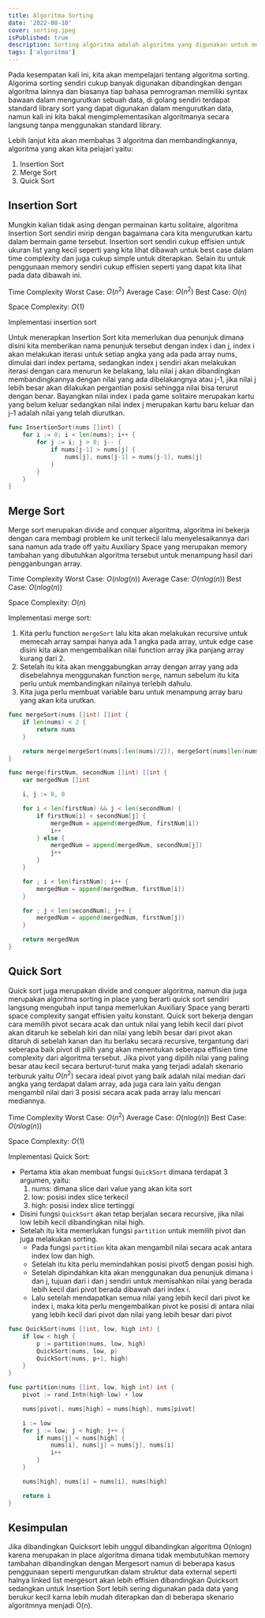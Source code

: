 ```yaml
---
title: Algoritma Sorting
date: '2022-08-10'
cover: sorting.jpeg
isPublished: true
description: Sorting algoritma adalah algoritma yang digunakan untuk mengurutkan kumpulan data contohnya array.
tags: ['algoritma']
---
```


Pada kesempatan kali ini, kita akan mempelajari tentang algoritma sorting. Algorima sorting sendiri cukup banyak digunakan dibandingkan
dengan algoritma lainnya dan biasanya tiap bahasa pemrograman memiliki syntax bawaan dalam mengurutkan sebuah data,
di golang sendiri terdapat standard library sort yang dapat digunakan dalam mengurutkan data,
namun kali ini kita bakal mengimplementasikan algoritmanya secara langsung tanpa menggunakan standard library.

Lebih lanjut kita akan membahas 3 algoritma dan membandingkannya, algoritma yang akan kita pelajari yaitu:

1. Insertion Sort
2. Merge Sort
3. Quick Sort

## Insertion Sort

Mungkin kalian tidak asing dengan permainan kartu solitaire, algoritma Insertion Sort sendiri mirip dengan bagaimana cara kita
mengurutkan kartu dalam bermain game tersebut.
Insertion sort sendiri cukup effisien untuk ukuran list yang kecil seperti yang kita lihat dibawah untuk best case dalam time complexity
dan juga cukup simple untuk diterapkan. Selain itu untuk penggunaan memory sendiri cukup effisien seperti yang dapat kita lihat
pada data dibawah ini.

Time Complexity
Worst Case: $O(n^2)$
Average Case: $O(n^2)$
Best Case: $O(n)$

Space Complexity: $O(1)$

Implementasi insertion sort

Untuk menerapkan Insertion Sort kita memerlukan dua penunjuk dimana disini kita memberikan nama penunjuk tersebut dengan
index i dan j, index i akan melakukan iterasi untuk setiap angka yang ada pada array nums, dimulai dari index pertama,
sedangkan index j sendiri akan melakukan iterasi dengan cara menurun ke belakang, lalu nilai j akan dibandingkan membandingkannya
dengan nilai yang ada dibelakangnya atau j-1, jika nilai j lebih besar akan dilakukan pergantian posisi sehingga nilai bisa terurut dengan benar.
Bayangkan nilai index i pada game solitaire merupakan kartu yang belum keluar sedangkan nilai index j merupakan kartu baru keluar
dan j-1 adalah nilai yang telah diurutkan.

```go showlinenumbers theme=orange
func InsertionSort(nums []int) {
	for i := 0; i < len(nums); i++ {
		for j := i; j > 0; j-- {
			if nums[j-1] > nums[j] {
				nums[j], nums[j-1] = nums[j-1], nums[j]
			}
		}
	}
}
```

## Merge Sort

Merge sort merupakan divide and conquer algoritma, algoritma ini bekerja dengan cara membagi problem ke unit terkecil
lalu menyelesaikannya dari sana namun ada trade off yaitu Auxiliary Space yang merupakan memory tambahan yang dibutuhkan
algoritma tersebut untuk menampung hasil dari pengganbungan array.

Time Complexity
Worst Case: $O(n log(n))$
Average Case: $O(n log(n))$
Best Case: $O(n log(n))$

Space Complexity: $O(n)$

Implementasi merge sort:

1. Kita perlu function `mergeSort` lalu kita akan melakukan recursive untuk memecah array sampai hanya ada 1 angka pada array,
   untuk edge case disini kita akan mengembalikan nilai function array jika panjang array kurang dari 2.
2. Setelah itu kita akan menggabungkan array dengan array yang ada disebelahnya menggunakan function `merge`, namun sebelum itu
   kita perlu untuk membandingkan nilainya terlebih dahulu.
3. Kita juga perlu membuat variable baru untuk menampung array baru yang akan kita urutkan.

```go showlinenumbers theme=orange
func mergeSort(nums []int) []int {
	if len(nums) < 2 {
		return nums
	}

	return merge(mergeSort(nums[:len(nums)/2]), mergeSort(nums[len(nums)/2:]))
}

func merge(firstNum, secondNum []int) []int {
	var mergedNum []int

	i, j := 0, 0

	for i < len(firstNum) && j < len(secondNum) {
		if firstNum[i] < secondNum[j] {
			mergedNum = append(mergedNum, firstNum[i])
			i++
		} else {
			mergedNum = append(mergedNum, secondNum[j])
			j++
		}
	}

	for ; i < len(firstNum); i++ {
		mergedNum = append(mergedNum, firstNum[i])
	}

	for ; j < len(secondNum); j++ {
		mergedNum = append(mergedNum, firstNum[j])
	}

	return mergedNum
}
```

## Quick Sort

Quick sort juga merupakan divide and conquer algoritma, namun dia juga merupakan algoritma sorting in place yang berarti quick sort
sendiri langsung mengubah input tanpa memerlukan Auxiliary Space yang berarti space complexity sangat effisien yaitu konstant.
Quick sort bekerja dengan cara memilih pivot secara acak dan untuk nilai yang lebih kecil dari pivot akan ditaruh ke sebelah kiri dan
nilai yang lebih besar dari pivot akan ditaruh di sebelah kanan dan itu berlaku secara recursive, tergantung dari seberapa baik
pivot di pilih yang akan menentukan seberapa effisien time complexity dari algoritma tersebut. Jika pivot yang dipilih nilai yang paling
besar atau kecil secara berturut-turut maka yang terjadi adalah skenario terburuk yaitu $O(n^2)$ secara ideal pivot yang baik adalah
nilai median dari angka yang terdapat dalam array, ada juga cara lain yaitu dengan mengambil nilai dari 3 posisi secara acak pada array
lalu mencari mediannya.

Time Complexity
Worst Case: $O(n^2)$
Average Case: $O(n log(n))$
Best Case: $O(n log(n))$

Space Complexity: $O(1)$

Implementasi Quick Sort:

-   Pertama ktia akan membuat fungsi `QuickSort` dimana terdapat 3 argumen, yaitu:
    1.  nums: dimana slice dari value yang akan kita sort
    2.  low: posisi index slice terkecil
    3.  high: posisi index slice tertinggi
-   Disini fungsi `QuickSort` akan tetap berjalan secara recursive, jika nilai low lebih kecil dibandingkan nilai high.
-   Setelah itu kita memerlukan fungsi `partition` untuk memilih pivot dan juga melakukan sorting.
    -   Pada fungsi `partition` kita akan mengambil nilai secara acak antara index low dan high.
    -   Setelah itu kita perlu memindahkan posisi pivot5 dengan posisi high.
    -   Setelah dipindahkan kita akan menggunakan dua penunjuk dimana i dan j, tujuan dari i dan j sendiri untuk
        memisahkan nilai yang berada lebih kecil dari pivot berada dibawah dari index i.
    -   Lalu setelah mendapatkan semua nilai yang lebih kecil dari pivot ke index i, maka kita perlu mengembalikan pivot ke
        posisi di antara nilai yang lebih kecil dari pivot dan nilai yang lebih besar dari pivot

```go showlinenumbers theme=orange
func QuickSort(nums []int, low, high int) {
	if low < high {
		p := partition(nums, low, high)
		QuickSort(nums, low, p)
		QuickSort(nums, p+1, high)
	}
}

func partition(nums []int, low, high int) int {
	pivot := rand.Intn(high-low) + low

	nums[pivot], nums[high] = nums[high], nums[pivot]

    i := low
    for j := low; j < high; j++ {
        if nums[j] < nums[high] {
            nums[i], nums[j] = nums[j], nums[i]
            i++
        }
    }

    nums[high], nums[i] = nums[i], nums[high]

	return i
}
```

## Kesimpulan

Jika dibandingkan Quicksort lebih unggul dibandingkan algoritma O(nlogn) karena merupakan in place algoritma dimana
tidak membutuhkan memory tambahan dibandingkan dengan Mergesort namun di beberapa kasus penggunaan seperti mengurutkan
dalam struktur data external seperti halnya linked list mergesort akan lebih effisien dibandingkan Quicksort sedangkan
untuk Insertion Sort lebih sering digunakan pada data yang berukur kecil karna lebih mudah diterapkan dan di beberapa
skenario algoritmnya menjadi O(n).

